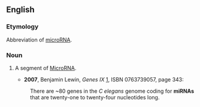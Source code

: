 ==English==
===Etymology===
Abbreviation of [[microRNA]].

===Noun===
{{en-noun}}

# {{genetics}} A segment of [[microRNA|MicroRNA]].
#*'''2007''', Benjamin Lewin, ''Genes IX'' [http://books.google.com/books?id=BrNpbPkzoxAC], ISBN 0763739057, page 343:
#:There are ~80 genes in the ''C elegans'' genome coding for '''miRNAs''' that are twenty-one to twenty-four nucleotides long.
